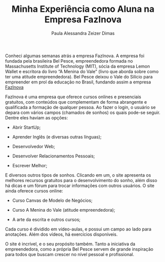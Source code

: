 % Minha Experiência como Aluna na Empresa FazInova
% Paula Alessandra Zeizer Dimas

Conheci algumas semanas atrás a empresa FazInova. A empresa foi fundada 
pela brasileira Bel Pesce, empreendedora formada no Massachusetts Institute
of Technology (MIT), sócia da empresa Lemon Wallet e escritora do livro 
"A Menina do Vale" (livro que aborda sobre como ter uma atitude empreendedora).
Bel Pesce deixou o Vale do Silício para empreender em prol da educação 
no Brasil, fundando assim a empresa 
[FazInova](http://www.fazinova.com.br) 

FazInova é uma empresa que oferece cursos onlines e presenciais gratuitos,
com conteúdos que complementam de forma abrangente e qualificada a formação
de qualquer pessoa. Ao fazer o login, o usuário se depara com vários campos
(chamados de sonhos) os quais pode-se seguir. Dentre eles haviam as opções:
    
* Abrir StartUp;

* Aprender Inglês (e diversas outras línguas);

* Desenvolvedor Web;

* Desenvolver Relacionamentos Pessoais;
    
* Escrever Melhor;

E diversos outros tipos de sonhos. Clicando em um, o site apresenta 
os melhores recursos gratuitos para o desenvolvimento do sonho, além disso 
há dicas e um fórum para trocar informações com outros usuários.
O site ainda oferece cursos online:
    
* Curso Canvas de Modelo de Negócios;

* Curso A Menina do Vale (atitude empreendedora);

* A arte da escrita e outros cursos;

Cada curso é dividido em vídeo-aulas, e possui um campo ao lado para
anotações. Além dos vídeos, há exercícios disponíveis.

O site é incrível, e o seu propósito também. Tanto a iniciativa da empreendedora, 
como a própria Bel Pesce servem de grande inspiração para todos que buscam 
crescer no nível pessoal e profissional. 

